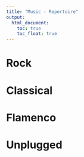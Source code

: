 ```yaml
---
title: "Music - Reportoire"
output:
  html_document:
    toc: true  
    toc_float: true 
---
```


# Rock


# Classical

# Flamenco

# Unplugged
